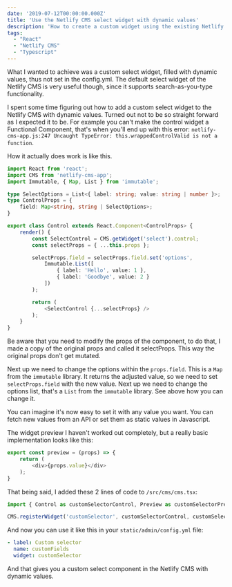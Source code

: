 ```yaml
---
date: '2019-07-12T00:00:00.000Z'
title: 'Use the Netlify CMS select widget with dynamic values'
description: 'How to create a custom widget using the existing Netlify CMS select widget and add dynamic values'
tags:
  - "React"
  - "Netlify CMS"
  - "Typescript"
---
```


What I wanted to achieve was a custom select widget, filled with dynamic values, thus not set in the config.yml. The default select widget of the Netlify CMS is very useful though, since it supports search-as-you-type functionality.

I spent some time figuring out how to add a custom select widget to the Netlify CMS with dynamic values. Turned out not to be so straight forward as I expected it to be. For example you can't make the control widget a Functional Component, that's when you'll end up with this error: `netlify-cms-app.js:247 Uncaught TypeError: this.wrappedControlValid is not a function`. 

How it actually does work is like this. 

```typescript
import React from 'react';
import CMS from 'netlify-cms-app';
import Immutable, { Map, List } from 'immutable';

type SelectOptions = List<{ label: string; value: string | number }>;
type ControlProps = {
    field: Map<string, string | SelectOptions>;
}

export class Control extends React.Component<ControlProps> {
    render() {
        const SelectControl = CMS.getWidget('select').control;
        const selectProps = { ...this.props };

        selectProps.field = selectProps.field.set('options',
            Immutable.List([
                { label: 'Hello', value: 1 },
                { label: 'Goodbye', value: 2 }
            ])
        );

        return (
            <SelectControl {...selectProps} />
        );
    }
}
```

Be aware that you need to modify the props of the component, to do that, I made a copy of the original props and called it selectProps. This way the original props don't get mutated. 

Next up we need to change the options within the `props.field`. This is a `Map` from the `immutable` library. It returns the adjusted value, so we need to set `selectProps.field` with the new value. Next up we need to change the options list, that's a `List` from the `immutable` library. See above how you can change it. 

You can imagine it's now easy to set it with any value you want. You can fetch new values from an API or set them as static values in Javascript. 

The widget preview I haven't worked out completely, but a really basic implementation looks like this:

```typescript
export const preview = (props) => {
    return (
        <div>{props.value}</div>
    );
}
```

That being said, I added these 2 lines of code to `/src/cms/cms.tsx`:

```typescript
import { Control as customSelectorControl, Preview as customSelectorPreview } from './widgets/CustomSelector';

CMS.registerWidget('customSelector', customSelectorControl, customSelectorPreview);
```

And now you can use it like this in your `static/admin/config.yml` file:

```yml
- label: Custom selector
  name: customFields
  widget: customSelector
```

And that gives you a custom select component in the Netlify CMS with dynamic values.